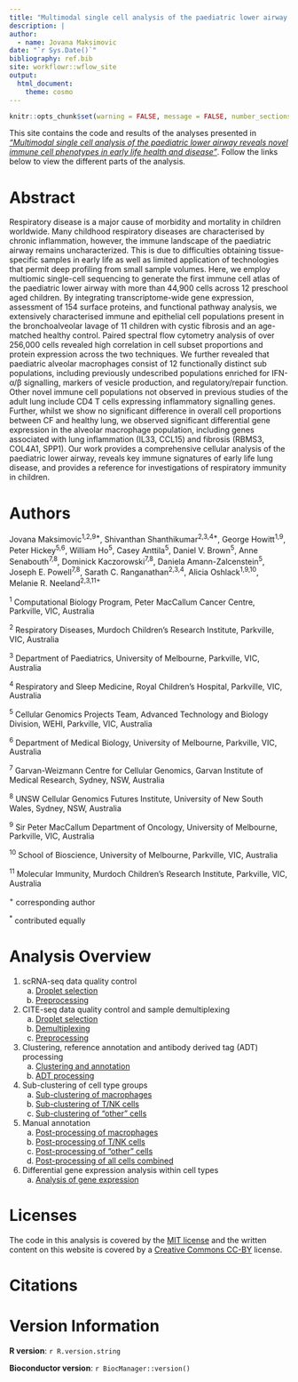 ```yaml
---
title: "Multimodal single cell analysis of the paediatric lower airway reveals novel immune cell phenotypes in early life health and disease"
description: |
author:
  - name: Jovana Maksimovic
date: "`r Sys.Date()`"
bibliography: ref.bib
site: workflowr::wflow_site
output:
  html_document:
    theme: cosmo
---
```


```r
knitr::opts_chunk$set(warning = FALSE, message = FALSE, number_sections = FALSE)
```


This site contains the code and results of the analyses presented in 
[*“Multimodal single cell analysis of the paediatric lower airway reveals novel immune cell phenotypes in early life health and disease”*](). 
Follow the links below to view the different parts of the analysis. 


# Abstract {-}

Respiratory disease is a major cause of morbidity and mortality in children worldwide. Many childhood respiratory diseases are characterised by chronic inflammation, however, the immune landscape of the paediatric airway remains uncharacterized. This is due to difficulties obtaining tissue-specific samples in early life as well as limited application of technologies that permit deep profiling from small sample volumes. Here, we employ multiomic single-cell sequencing to generate the first immune cell atlas of the paediatric lower airway with more than 44,900 cells across 12 preschool aged children. By integrating transcriptome-wide gene expression, assessment of 154 surface proteins, and functional pathway analysis, we extensively characterised immune and epithelial cell populations present in the bronchoalveolar lavage of 11 children with cystic fibrosis and an age-matched healthy control. Paired spectral flow cytometry analysis of over 256,000 cells revealed high correlation in cell subset proportions and protein expression across the two techniques. We further revealed that paediatric alveolar macrophages consist of 12 functionally distinct sub populations, including previously undescribed populations enriched for IFN-α/β signalling, markers of vesicle production, and regulatory/repair function. Other novel immune cell populations not observed in previous studies of the adult lung include CD4 T cells expressing inflammatory signalling genes. Further, whilst we show no significant difference in overall cell proportions between CF and healthy lung, we observed significant differential gene expression in the alveolar macrophage population, including genes associated with lung inflammation (IL33, CCL15) and fibrosis (RBMS3, COL4A1, SPP1). Our work provides a comprehensive cellular analysis of the paediatric lower airway, reveals key immune signatures of early life lung disease, and provides a reference for investigations of respiratory immunity in children.


# Authors {-}

Jovana Maksimovic^1,2,9\*^, Shivanthan Shanthikumar^2,3,4\*^, George Howitt^1,9^, Peter Hickey^5,6^, William Ho^5^, Casey Anttila^5^, Daniel V. Brown^5^, Anne Senabouth^7,8^, Dominick Kaczorowski^7,8^, Daniela Amann-Zalcenstein^5^, Joseph E. Powell^7,8^, Sarath C. Ranganathan^2,3,4^, Alicia Oshlack^1,9,10^, Melanie R. Neeland^2,3,11+^

^1^ Computational Biology Program, Peter MacCallum Cancer Centre, Parkville, VIC, Australia

^2^ Respiratory Diseases, Murdoch Children’s Research Institute, Parkville, VIC, Australia

^3^ Department of Paediatrics, University of Melbourne, Parkville, VIC, Australia

^4^ Respiratory and Sleep Medicine, Royal Children’s Hospital, Parkville, VIC, Australia 

^5^ Cellular Genomics Projects Team, Advanced Technology and Biology Division, WEHI, Parkville, VIC, Australia

^6^ Department of Medical Biology, University of Melbourne, Parkville, VIC, Australia 

^7^ Garvan-Weizmann Centre for Cellular Genomics, Garvan Institute of Medical Research, Sydney, NSW, Australia

^8^ UNSW Cellular Genomics Futures Institute, University of New South Wales, Sydney, NSW, Australia

^9^ Sir Peter MacCallum Department of Oncology, University of Melbourne, Parkville, VIC, Australia

^10^ School of Bioscience, University of Melbourne, Parkville, VIC, Australia

^11^ Molecular Immunity, Murdoch Children’s Research Institute, Parkville, VIC, Australia 

    
^+^ corresponding author

^\*^ contributed equally
 
 
# Analysis Overview {-}

1. scRNA-seq data quality control
    a) [Droplet selection](01_CF_BAL_Pilot.emptyDrops.html)
    b) [Preprocessing](02_CF_BAL_Pilot.preprocess.html)

2. CITE-seq data quality control and sample demultiplexing
    a) [Droplet selection](03_C133_Neeland.emptyDrops.html)
    b) [Demultiplexing](04_C133_Neeland.demultiplex.html)
    c) [Preprocessing](05_C133_Neeland.preprocess.html)      

3. Clustering, reference annotation and antibody derived tag (ADT) processing
    a) [Clustering and annotation](06_COMBO.clustering_annotation.html)
    b) [ADT processing](07_COMBO.transfer_proteins.html) 

4. Sub-clustering of cell type groups     
    a) [Sub-clustering of macrophages](08_COMBO.cluster_macrophages.html)
    b) [Sub-clustering of T/NK cells](09_COMBO.cluster_tcells.html)
    c) [Sub-clustering of "other" cells](10_COMBO.cluster_others.html)

5. Manual annotation 
    a) [Post-processing of macrophages](11_COMBO.postprocess_macrophages.html) 
    b) [Post-processing of T/NK cells](12_COMBO.postprocess_tcells.html)
    c) [Post-processing of "other" cells](13_COMBO.postprocess_others.html)
    d) [Post-processing of all cells combined](14_COMBO.postprocess_all.html) 

6. Differential gene expression analysis within cell types
    a) [Analysis of gene expression](15_COMBO.expression_analysis.html)


# Licenses {-}

The code in this analysis is covered by the [MIT license][mit] and the written
content on this website is covered by a [Creative Commons CC-BY][cc] license.


# Citations {-}



# Version Information  {-}

**R version**: `r R.version.string`

**Bioconductor version**: `r BiocManager::version()`


[mit]: https://choosealicense.com/licenses/mit/ "MIT License"
[cc]: https://choosealicense.com/licenses/cc-by-4.0/ "CC-BY License"
[pp]: https://www.biorxiv.org/content/10.1101/2020.08.24.265702v1 "Pre-print"
